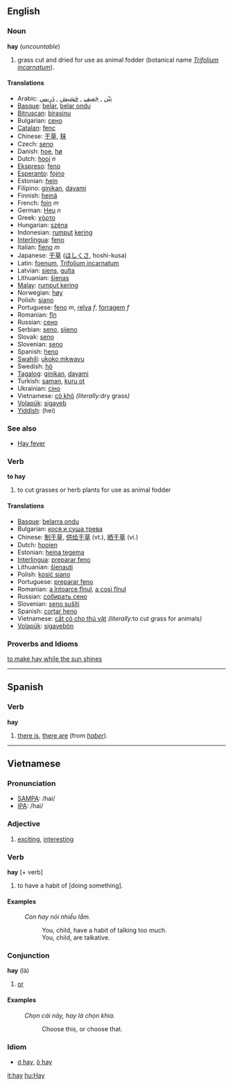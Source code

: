 ==English==
=== Noun ===
'''hay''' (''uncountable'')

# grass cut and dried for use as animal fodder (botanical name ''[[Trifolium incarnatum]]'').

==== Translations ====
*Arabic: [[تبن|تِبْن]] , [[جفيف|جَفِيف]] , [[حشيش|حَشِيش]] , [[درِيس |دَرِيس ]]
*[[Basque]]: [[belar]], [[belar ondu]]
*[[Bitruscan]]: [[birasinu]] 
*Bulgarian: [[сено]]
*[[Catalan]]: [[fenc]]
*Chinese: [[干草]], [[秣]]
*Czech: [[seno]]
*Danish: [[hoe]], [[hø]]
*Dutch: [[hooi]] ''n''
*[[Ekspreso]]: [[feno]]
*[[Esperanto]]: [[fojno]]
*Estonian: [[hein]] 
*Filipino: [[ginikan]], [[dayami]]
*Finnish: [[heinä]]
*French: [[foin]] ''m''
*German: [[Heu]] ''n''
*Greek: [[χόρτο]]
*Hungarian: [[széna]]  
*Indonesian: [[rumput]] [[kering]]
*[[Interlingua]]: [[feno]]
*Italian: [[fieno]] ''m''
*Japanese: [[干草]] ([[ほしくさ]], hoshi-kusa)
*Latin: [[foenum]], [[Trifolium incarnatum]]
*Latvian: [[siens]], [[gulta]]
*Lithuanian: [[šienas]]
*[[Malay]]: [[rumput kering]]
*Norwegian: [[høy]]
*Polish: [[siano]]
*Portuguese: [[feno]] ''m'', [[relva]] ''f'', [[forragem]] ''f''
*Romanian: [[fîn]]
*Russian: [[сено]]
*Serbian: [[seno]], [[sijeno]]
*Slovak: [[seno]]
*Slovenian: [[seno]]
*Spanish: [[heno]]
*[[Swahili]]: [[ukoko mkwavu]]
*Swedish: [[hö]]
*[[Tagalog]]: [[ginikan]], [[dayami]]
*Turkish: [[saman]], [[kuru ot]]
*Ukrainian: [[сіно]]
*Vietnamese: [[cỏ khô]] ''(literally: ''dry grass'')''
*[[Volapük]]: [[sigayeb]]
*[[Yiddish]]: (hei)

=== See also ===
*[[Hay fever]]

=== Verb ===
'''to hay'''

# to cut grasses or herb plants for use as animal fodder

==== Translations ====
*[[Basque]]: [[belarra ondu]]
*Bulgarian: [[кося и суша трева]] 
*Chinese: [[制干草]], [[供给干草]] (vt.), [[晒干草]] (vi.)
*Dutch: [[hooien]]
*Estonian: [[heina tegema]] 
*[[Interlingua]]: [[preparar feno]]
*Lithuanian: [[šienauti]]
*Polish: [[kosić siano]]
*Portuguese: [[preparar feno]]
*Romanian: [[a întoarce fînul]], [[a cosi fînul]]
*Russian: [[собирать сено]]
*Slovenian: [[seno sušiti]]
*Spanish: [[cortar heno]]
*Vietnamese: [[cắt cỏ cho thú vật]] ''(literally: ''to cut grass for animals'')''
*[[Volapük]]: [[sigayebön]]

=== Proverbs and Idioms ===
[[to make hay while the sun shines]]

----

== Spanish ==
=== Verb ===
'''hay'''

# [[there is]], [[there are]] (from ''[[haber]]'').

----

== Vietnamese ==
=== Pronunciation ===
*[[SAMPA]]: /hai/
*[[International Phonetic Alphabet|IPA]]: /hai/

=== Adjective ===
# [[exciting]], [[interesting]]

=== Verb ===
'''hay''' [+ verb]

# to have a habit of [doing something].

==== Examples ====
:''Con hay nói nhiều lắm.''
::You, child, have a habit of talking too much.
::You, child, are talkative.

=== Conjunction ===
'''hay''' (là)
# [[or]]

==== Examples ====
:''Chọn cái này, hay là chọn khia.''
::Choose this, or choose that.

=== Idiom ===
* [[ơ hay]], [[ô hay]]

[[it:hay]]
[[hu:Hay]]